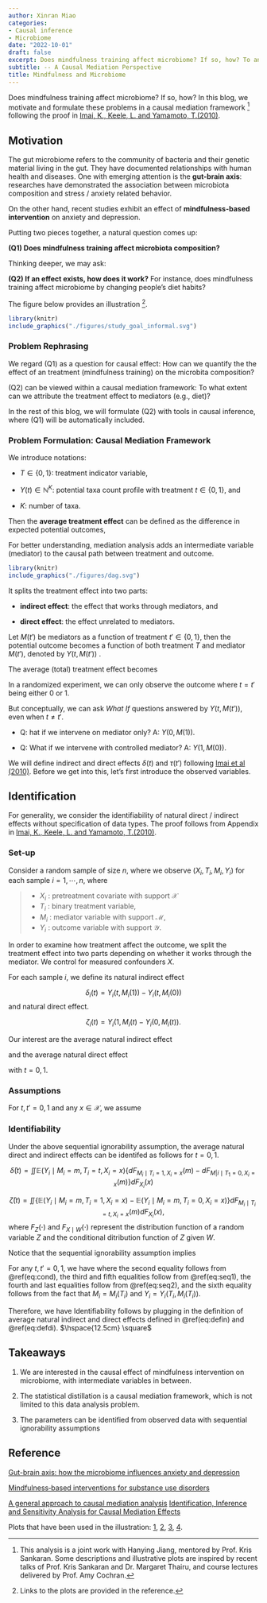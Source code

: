 ```yaml
---
author: Xinran Miao
categories:
- Causal inference
- Microbiome
date: "2022-10-01"
draft: false
excerpt: Does mindfulness training affect microbiome? If so, how? To answer these questions, we motivate and formulate these problems in a causal mediation framework. 
subtitle: -- A Causal Mediation Perspective
title: Mindfulness and Microbiome
---
```


Does mindfulness training affect microbiome? If so, how? In this blog, we motivate and formulate these problems in a causal mediation framework ^[This analysis is a joint work with Hanying Jiang, mentored by Prof. Kris Sankaran. Some descriptions and illustrative plots are inspired by recent talks of Prof. Kris Sankaran and Dr. Margaret Thairu, and course lectures delivered by Prof. Amy Cochran.] following the proof in [Imai, K., Keele, L. and Yamamoto, T.(2010)](https://doi.org/10.1214/10-STS321).


## Motivation

The gut microbiome refers to the community of bacteria and their genetic material living in the gut.
They have documented relationships with human health and diseases. One with emerging attention is the **gut-brain axis**: researches have demonstrated the association between microbiota composition and stress / anxiety related behavior.

On the other hand, recent studies exhibit an effect of **mindfulness-based intervention** on anxiety and depression.

Putting two pieces together, a natural question comes up:

**(Q1) Does mindfulness training affect microbiota composition?**

Thinking deeper, we may ask:

**(Q2) If an effect exists, how does it work?** For instance, does mindfulness training affect microbiome by changing people's diet habits?

The figure below provides an illustration ^[Links to the plots are provided in the reference.].
```r
library(knitr)
include_graphics("./figures/study_goal_informal.svg")
``` 



### Problem Rephrasing

We regard (Q1) as a question for causal effect: How can we quantify the the effect of an treatment (mindfulness training) on the microbita composition?

(Q2) can be viewed within a causal mediation framework: To what extent can we attribute the treatment effect to mediators (e.g., diet)?


In the rest of this blog, we will formulate (Q2) with tools in causal inference, where (Q1) will be automatically included.

### Problem Formulation: Causal Mediation Framework

We introduce notations:

- $T\in\{0, 1\}$: treatment indicator variable,

- $Y(t)\in\mathbb{N}^K$: potential taxa count profile with treatment $t\in\{0,1\}$, and

- $K$: number of taxa. 

Then the **average treatment effect** can be defined as the difference in expected potential outcomes,
\begin{align*}
    \mathbb{E}[Y(1)] - \mathbb{E}[Y(0)].
\end{align*}


For better understanding, mediation analysis adds an intermediate variable (mediator) to the causal path between treatment and outcome. 

```r
library(knitr)
include_graphics("./figures/dag.svg")
``` 


It splits the treatment effect into two parts: 

- **indirect effect**: the effect that works through mediators, and 

- **direct effect**: the effect unrelated to mediators. 

Let $M(t')$ be mediators as a function of treatment $t'\in\{0,1\}$, then the potential outcome becomes a function of both treatment $T$ and mediator $M(t')$, denoted by $Y(t, M(t'))$ \footnote{For simplicity, we omit the dependency of $M$ and $Y$ on $X$ in notations. The rigorous notations are $M(x,t')$ and $Y(x, t, M(x, t'))$.}. 


The average (total) treatment effect becomes
\begin{align*}
    \mathbb{E}[Y(1, M(1))] - \mathbb{E}[Y(0, M(0))].
\end{align*}

In a randomized experiment, we can only observe the outcome where $t=t'$ being either $0$ or $1$. 

But conceptually, we can ask *What If* questions answered by $Y(t, M(t'))$, even when $t\not=t'$.

- Q: hat if we intervene on mediator only? A: $Y(0, M(1))$.

- Q: What if we intervene with controlled mediator? A: $Y(1, M(0))$.




We will define indirect and direct effects $\delta(t)$ and $\tau(t')$ following [Imai et al (2010)](https://doi.org/10.1037/a0020761). Before we get into this, let's first introduce the observed variables.



## Identification

For generality, we consider the identifiability of natural direct / indirect effects without specification of data types. The proof follows from Appendix in [Imai, K., Keele, L. and Yamamoto, T.(2010)](https://doi.org/10.1214/10-STS321).

### Set-up
Consider a random sample of size $n$, where we observe $(X_i, T_i,M_i, Y_i)$ for each sample $i=1,\cdots,n$, where

> * $X_i$ : pretreatment covariate with support $\mathcal{X}$
> * $T_i$ : binary treatment variable,
> * $M_i$ : mediator variable with support $\mathcal{M}$,
> * $Y_i$ : outcome variable with support $\mathcal{Y}$.

In order to examine how treatment affect the outcome, we split the treatment effect into two parts depending on whether it works through the mediator. We control for measured confounders $X$.

For each sample $i$, we define its natural indirect effect 

$$\delta_i(t) = Y_i(t,M_i(1)) - Y_i(t,M_i(0))$$
and natural direct effect.

$$\zeta_i(t) = Y_i(1,M_i(t) - Y_i(0,M_i(t)).$$

Our interest are the average natural indirect effect

\begin{equation} 
  \bar\delta(t) = \mathbb{E}[Y_i(t,M_i(1)) - Y_i(t,M_i(0))]
  (\#eq:defin)
\end{equation} 



and the average natural direct effect 
\begin{equation} 
  \bar\zeta(t) = \mathbb{E}[Y(1, M(t)) - Y(0, M(t))]
  (\#eq:defdi)
\end{equation} 

with $t=0,1$. 




         

### Assumptions

For $t,t'=0,1$ and any $x\in\mathcal{X}$, we assume

\begin{equation} 
  \{Y_i(t',m), M_i(t)\}\perp T_i\mid X_i=x
  (\#eq:seq1)
\end{equation} 

\begin{equation}
 Y_i(t'm) \perp M_i(t)\mid T_i=t, X_i=x
   (\#eq:seq2)
\end{equation}

\begin{equation}
\text{Pr}(T_i=t\mid X_i=x)>0, \mathbb{P}(M_i(t)=m\mid T_i=t,X_i=x)>0
   (\#eq:positivity)
\end{equation}








### Identifiability
::: {.theorem}
${}$
Under the above sequential ignorability assumption, the average natural direct and indirect effects can be identifed as follows for $t=0,1$.

$$\bar\delta(t) = \iint\mathbb{E}(Y_i\mid M_i=m, T_i=t,X_i=x)\{dF_{M_i\mid T_i=1,X_i=x}(m) - dF_{M|i\mid T_1=0,X_i=x}(m)\}dF_{X_i}(x)$$

$$\bar\zeta(t) = \iint\{\mathbb{E}(Y_i\mid M_i=m,T_i=1,X_i=x)-\mathbb{E}(Y_i\mid M_i=m,T_i=0,X_i=x)\}dF_{M_i\mid T_i=t,X_i=x}(m)dF_{X_i}(x),$$
where $F_Z(\cdot)$ and $F_{X\mid W}(\cdot)$ represent the distribution function of a random variable $Z$ and the conditional ditribution function of $Z$ given $W$.
\hspace{12.5cm} 
:::



::: {.proof}
${}$
Notice that the sequential ignorability assumption implies



\begin{equation} 
  Y_i(t',m)\perp T_i\mid M_i(t)=m', X_i=x
  (\#eq:cond)
\end{equation} 



For any $t,t'=0,1$, we have 
\begin{align*}
\mathbb{E}(Y_i(t, M_i(t'))\mid X_i=x) &= \int\mathbb{E}(Y_i(t,m)\mid M_i(t')=m, X_i=x)dF_{M_i(t')\mid X_i=x}(m) \\
&=\int \mathbb{E}(Y_i(t,m)\mid M_i(t')=m,T_i=t',X_i=x)dF_{M_i(t')\mid X_i=x}(m)\\
&= \int\mathbb{E}(Y_i(t,m)\mid T_i=t', X_i=x)dF_{M_i(t')\mid X_i=x}(m)\\
&=\int\mathbb{E}(Y_i(t,m)\mid T_i=t, X_i=x)dF_{M_i(t')\mid T_i=t',X_i=x}(m)\\
&=\int\mathbb{E}(Y_i(t,m)\mid M_i(t)=m,T_i=t,X_i=x)dF_{M_i(t')\mid T_i=t',X_i=x}(m)\\
&=\int \mathbb{E}(Y_i\mid M_i=m, T_i=t, X_i=x)dF_{M_i(t')\mid T_i=t',X_i=x}(m)\\
&=\int\mathbb{E}(Y_i\mid M_i=m, T_i=t,X_i=x)dF_{M_i\mid T_i=t',X_i=x}(m),
\end{align*}
where the second equality follows from \@ref(eq:cond), the third and fifth equalities follow from \@ref(eq:seq1), the fourth and last equalities follow from \@ref(eq:seq2), and the sixth equality follows from the fact that $M_i=M_i(T_i)$ and $Y_i=Y_i(T_i, M_i(T_i))$.

Therefore, we have 
\begin{align*}
\mathbb{E}(Y_i(t,M_i(t')))=\iint \mathbb{E}(Y_i\mid M_i=m,T_i=t,X_i=x)dF_{M_i\mid T_i=t',X_i=x}(m)dF_{X_i}(x)
\end{align*}
Identifiability follows by plugging in the definition of average natural indirect and direct effects defined in \@ref(eq:defin) and \@ref(eq:defdi).
$\hspace{12.5cm} \square$
:::


## Takeaways

1. We are interested in the causal effect of mindfulness intervention on microbiome, with intermediate variables in between.

2. The statistical distillation is a causal mediation framework, which is not limited to this data analysis problem.

3. The parameters can be identified from observed data with sequential ignorability assumptions


## Reference



[Gut-brain axis: how the microbiome influences anxiety and depression](https://doi.org/10.1016/j.tins.2013.01.005)

[Mindfulness‐based interventions for substance use disorders](https://doi.org/10.1002/14651858.CD011723.pub2)

[A general approach to causal mediation analysis](https://doi.org/10.1037/a0020761)
[Identification, Inference and Sensitivity Analysis for Causal Mediation Effects](https://doi.org/10.1214/10-STS321)

Plots that have been used in the illustration: [1](https://www.livescience.com/why-a-balanced-diet-is-important), [2](https://www.spd.org.sg/are_you_getting_quality_sleep/), [3](https://angioedemanews.com/news/test-of-c1-inhibitor-activity-on-dried-blood-spots-may-be-simple-way-to-diagnose-hae/), [4](https://www.verywellmind.com/is-it-normal-anxiety-or-an-anxiety-disorder-2584401).
